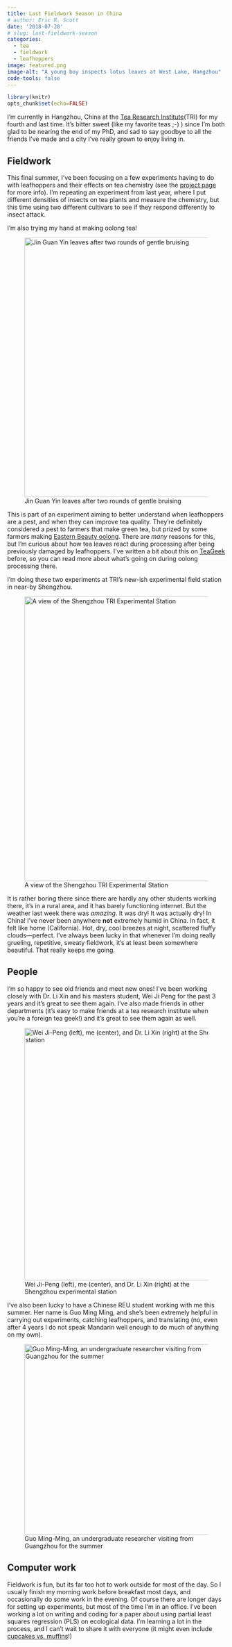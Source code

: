```yaml
---
title: Last Fieldwork Season in China
# author: Eric R. Scott
date: '2018-07-20'
# slug: last-fieldwork-season
categories:
  - tea
  - fieldwork
  - leafhoppers
image: featured.png
image-alt: "A young boy inspects lotus leaves at West Lake, Hangzhou"
code-tools: false
---
```


```r
library(knitr)
opts_chunk$set(echo=FALSE)
```

I'm currently in Hangzhou, China at the [Tea Research Institute](www.tricaas.com)(TRI) for my fourth and last time.
It's bitter sweet (like my favorite teas ;-) ) since I'm both glad to be nearing the end of my PhD, and sad to say goodbye to all the friends I've made and a city I've really grown to enjoy living in.

## Fieldwork

This final summer, I've been focusing on a few experiments having to do with leafhoppers and their effects on tea chemistry (see the [project page](/project/climate-leafhopper-quality/) for more info).
I'm repeating an experiment from last year, where I put different densities of insects on tea plants and measure the chemistry, but this time using two different cultivars to see if they respond differently to insect attack.

I'm also trying my hand at making oolong tea!

![Jin Guan Yin leaves after two rounds of gentle bruising](myoolong.jpg){fig-alt="A small pile of tea leaves that have turned brown around their edges" fig-align="center" width="598"}

This is part of an experiment aiming to better understand when leafhoppers are a pest, and when they can improve tea quality.
They're definitely considered a pest to farmers that make green tea, but prized by some farmers making [Eastern Beauty oolong](https://specialtyteaalliance.org/world-of-tea/oriental-beauty-bug-bitten-teas/).
There are *many* reasons for this, but I'm curious about how tea leaves react during processing after being previously damaged by leafhoppers.
I've written a bit about this on [TeaGeek](http://www.teageek.net/blog/2018/03/oolong-mid-oxidized/) before, so you can read more about what's going on during oolong processing there.

I'm doing these two experiments at TRI's new-ish experimental field station in near-by Shengzhou.

![A view of the Shengzhou TRI Experimental Station](shengzhou.jpg){fig-alt="A landscape view of tea plants planted in rows in the foreground with mountains and sky and a few buildings in the background" fig-align="center" width="656"}

It is rather boring there since there are hardly any other students working there, it's in a rural area, and it has barely functioning internet.
But the weather last week there was *amazing*.
It was dry!
It was actually dry!
In China!
I've never been anywhere **not** extremely humid in China.
In fact, it felt like home (California).
Hot, dry, cool breezes at night, scattered fluffy clouds---perfect.
I've always been lucky in that whenever I'm doing really grueling, repetitive, sweaty fieldwork, it's at least been somewhere beautiful.
That really keeps me going.

## People

I'm so happy to see old friends and meet new ones!
I've been working closely with Dr. Li Xin and his masters student, Wei Ji Peng for the past 3 years and it's great to see them again.
I've also made friends in other departments (it's easy to make friends at a tea research institute when you're a foreign tea geek!) and it's great to see them again as well.

![Wei Ji-Peng (left), me (center), and Dr. Li Xin (right) at the Shengzhou experimental station](lixin-weijipeng.jpg){fig-alt="Three men standing in a tea field posing for a photo" fig-align="center" width="582"}

I've also been lucky to have a Chinese REU student working with me this summer.
Her name is Guo Ming Ming, and she's been extremely helpful in carrying out experiments, catching leafhoppers, and translating (no, even after 4 years I do not speak Mandarin well enough to do much of anything on my own).

![Guo Ming-Ming, an undergraduate researcher visiting from Guangzhou for the summer](ming-ming.jpg){fig-alt="A young woman with a bucket hat standing in a tea giving a peace sign" fig-align="center" width="439"}

## Computer work

Fieldwork is fun, but its far too hot to work outside for most of the day.
So I usually finish my morning work before breakfast most days, and occasionally do some work in the evening.
Of course there are longer days for setting up experiments, but most of the time I'm in an office.
I've been working a lot on writing and coding for a paper about using partial least squares regression (PLS) on ecological data.
I'm learning a lot in the process, and I can't wait to share it with everyone (it might even include [cupcakes vs. muffins](/2018/03/05/cupcakes-vs-muffins/)!)
